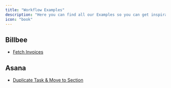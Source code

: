 ```yaml
---
title: "Workflow Examples"
description: "Here you can find all our Examples so you can get inspiration from them"
icon: "book"
---
```


## Billbee

- [Fetch Invoices](https://www.loom.com/share/43c5924710f3422f929280c695827056?sid=d19631a9-43d5-4eea-8d37-6bb1d4fe79d2)

## Asana

- [Duplicate Task & Move to Section](https://www.loom.com/share/2dce80c872c2466caf1f33b8daeed220?sid=a253808b-90b4-4583-9537-e2a87406a34c)
